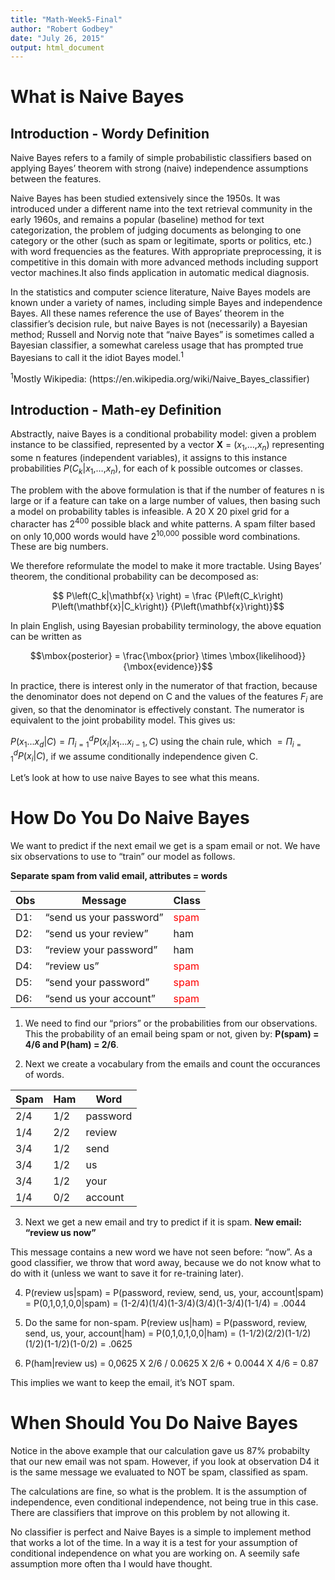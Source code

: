 ```yaml
---
title: "Math-Week5-Final"
author: "Robert Godbey"
date: "July 26, 2015"
output: html_document
---
```


# What is Naive Bayes

## Introduction - Wordy Definition

Naive Bayes refers to a family of simple probabilistic classifiers based on applying Bayes' theorem with strong (naive) independence assumptions between the features.

Naive Bayes has been studied extensively since the 1950s. It was introduced under a different name into the text retrieval community in the early 1960s, and remains a popular (baseline) method for text categorization, the problem of judging documents as belonging to one category or the other (such as spam or legitimate, sports or politics, etc.) with word frequencies as the features. With appropriate preprocessing, it is competitive in this domain with more advanced methods including support vector machines.It also finds application in automatic medical diagnosis.

In the statistics and computer science literature, Naive Bayes models are known under a variety of names, including simple Bayes and independence Bayes. All these names reference the use of Bayes' theorem in the classifier's decision rule, but naive Bayes is not (necessarily) a Bayesian method; Russell and Norvig note that "naive Bayes" is sometimes called a Bayesian classifier, a somewhat careless usage that has prompted true Bayesians to call it the idiot Bayes model.^1^

^1^Mostly Wikipedia: (https://en.wikipedia.org/wiki/Naive_Bayes_classifier) 

## Introduction - Math-ey Definition

Abstractly, naive Bayes is a conditional probability model: given a problem instance to be classified, represented by a vector **X** = ($x_1$,...,$x_n$) representing some n features (independent variables), it assigns to this instance probabilities $P(C_k|x_1$,...,$x_n$), for each of k possible outcomes or classes.

The problem with the above formulation is that if the number of features n is large or if a feature can take on a large number of values, then basing such a model on probability tables is infeasible. A 20 X 20 pixel grid for a character has 2^400^ possible black and white patterns. A spam filter based on only 10,000 words would have 2^10,000^ possible word combinations. These are big numbers.

We therefore reformulate the model to make it more tractable. Using Bayes' theorem, the conditional probability can be decomposed as:

$$ P\left(C_k|\mathbf{x} \right) = \frac {P\left(C_k\right) P\left(\mathbf{x}|C_k\right)} {P\left(\mathbf{x}\right)}$$

In plain English, using Bayesian probability terminology, the above equation can be written as

$$\mbox{posterior} = \frac{\mbox{prior} \times \mbox{likelihood}}{\mbox{evidence}}$$

In practice, there is interest only in the numerator of that fraction, because the denominator does not depend on C and the values of the features $F_i$ are given, so that the denominator is effectively constant. The numerator is equivalent to the joint probability model. This gives us:

$P\left(x_1...x_d|C\right) = \Pi_{i=1}^d P\left(x_i|x_1 ... x_{i-1}, C\right)$ using the chain rule, which $= \Pi_{i=1}^d P\left(x_i|C\right)$, if we assume conditionally independence given C.

Let's look at how to use naive Bayes to see what this means.

# How Do You Do Naive Bayes

We want to predict if the next email we get is a spam email or not. We have six observations to use to "train" our model as follows.

**Separate spam from valid email, attributes = words**

Obs | Message | Class
----|---------|------------------
D1:|"send us your password"|<span style="color:red">spam</span>
D2:|"send us your review"|ham
D3:|"review your password"|ham
D4:|"review us"|<span style="color:red">spam</span>
D5:|"send your password"|<span style="color:red">spam</span>
D6:|"send us your account"|<span style="color:red">spam</span>

1. We need to find our "priors" or the probabilities from our observations. This the probability of an email being spam or not, given by: **P(spam) = 4/6 and P(ham) = 2/6**.

2. Next we create a vocabulary from the emails and count the occurances of words.

Spam | Ham | Word
-----|-----|------
2/4 | 1/2 | password
1/4 | 2/2 | review
3/4 | 1/2 | send
3/4 | 1/2 | us
3/4 | 1/2 | your
1/4 | 0/2 | account

3. Next we get a new email and try to predict if it is spam. **New email: "review us now"**

This message contains a new word we have not seen before: "now". As a good classifier, we throw that word away, because we do not know what to do with it (unless we want to save it for re-training later).

4. P(review us|spam) = P(password, review, send, us, your, account|spam) =
P(0,1,0,1,0,0|spam) = (1-2/4)(1/4)(1-3/4)(3/4)(1-3/4)(1-1/4) = .0044

5. Do the same for non-spam. P(review us|ham) = P(password, review, send, us, your, account|ham) = P(0,1,0,1,0,0|ham) = (1-1/2)(2/2)(1-1/2)(1/2)(1-1/2)(1-0/2) = .0625

6. P(ham|review us) = 0,0625 X 2/6 / 0.0625 X 2/6 + 0.0044 X 4/6 = 0.87

This implies we want to keep the email, it's NOT spam.

# When Should You Do Naive Bayes

Notice in the above example that our calculation gave us 87% probabilty that our new email was not spam. However, if you look at observation D4 it is the same message we evaluated to NOT be spam, classified as spam.

The calculations are fine, so what is the problem. It is the assumption of independence, even conditional independence, not being true in this case. There are classifiers that improve on this problem by not allowing it.

No classifier is perfect and Naive Bayes is a simple to implement method that works a lot of the time. In a way it is a test for your assumption of conditional independence on what you are working on. A seemily safe assumption more often tha I would have thought.

